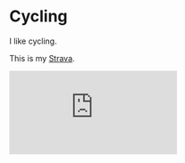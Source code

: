 
# Cycling

I like cycling. 

This is my [Strava](https://www.strava.com/athletes/5990835).

<Bleed>
  <iframe
    height={460}
    width={400}
    frameBorder={0}
    allowTransparency="true"
    scrolling="no"
    src="https://www.strava.com/athletes/5990835/latest-rides/1e237dd25aae674bc3c8ed1078db8f6f5e2be4d1"
  />
</Bleed>

This is a cool bike I own.

<Bleed>
  <video autoPlay controls controlsList="nodownload" loop playsInline poster="https://lh3.googleusercontent.com/uoRgeXZtZSzEnuP-4OZ7vRsYUQsKFnmDqXh_B2OS2FZ16RkxaQ6DDPGJ1KfH3hOZllPRxEfBijdMAz7XCxJGNMwM9gDJanDrAh-CPg" preload="metadata" >
      <source src="https://openseauserdata.com/files/e41b77e490ad39f3322f0615f09b089f.mp4#t=0.001" type="video/mp4"/>
  </video>
</Bleed>

View on [OpenSea](https://opensea.io/assets/ethereum/0x1218433146dd416aa5b3409478d37bd191e024a9/2/)